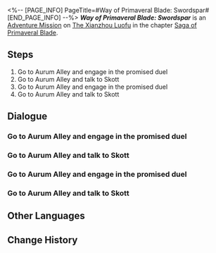 <%-- [PAGE_INFO]
PageTitle=#Way of Primaveral Blade: Swordspar#
[END_PAGE_INFO] --%>
{{Stub|Dialogue.}}
{{Mission Infobox
|id            = 8024111
|title         = 
|image         = Mission Way of Primaveral Blade: Swordspar.png{{subst:void|<!--$UPLOAD:<<SpriteOutput/Chronicle/8024111.png>-<Mission Way of Primaveral Blade: Swordspar.png>-<Fate's Atlas Images>>-->}}
|type          = Adventure
|event_name    = 
|chapter       = Saga of Primaveral Blade
|requirements  = 
|summary       = March defeats Skott fair and square using the sword skills she learned herself. At the end of the duel, even Skott must admit that March really has some tricks &mdash; uhhh, some swords &mdash; up her sleeves.
|characters    = Trailblazer
|startLocation = [[The Xianzhou Luofu]] - [[Exalting Sanctum]]
|world         = The Xianzhou Luofu
|area          = Exalting Sanctum
|prev          = 
|next          = 
|rewards       = Stellar Jade*10; Traveler's Guide*2; Credit*20,000
}}
'''''Way of Primaveral Blade: Swordspar''''' is an [[Adventure Mission]] on [[The Xianzhou Luofu]] in the chapter [[Saga of Primaveral Blade]].

==Steps==
# Go to Aurum Alley and engage in the promised duel
# Go to Aurum Alley and talk to Skott
# Go to Aurum Alley and engage in the promised duel
# Go to Aurum Alley and talk to Skott

<!--
==Gameplay Notes==

--><!--
==Trial Character==

-->
==Dialogue==
{{Stub Dialogue}}
===Go to Aurum Alley and engage in the promised duel===
{{Mission Description|type=adventure|location=Exalting Sanctum|The day of the duel has arrived. Putting aside March 7th's aptitude in swordplay, you believe she has the capability to emerge victorious, especially since both of her mentors &mdash; Yanqing and Yunli &mdash; agreed to let her go to battle.<br />Skott is probably already waiting at Aurum Alley. Go meet him now.}}
{{Dialogue Start}}
:{{tx}}
{{Dialogue End}}

===Go to Aurum Alley and talk to Skott===
{{Mission Description|type=adventure|location=Exalting Sanctum|update|The day of the duel has arrived. Putting aside March 7th's aptitude in swordplay, you believe she has the capability to emerge victorious, especially since both of her mentors &mdash; Yanqing and Yunli &mdash; agreed to let her go to battle.<br />Since Skott lost the duel, it's time for him to hold up his end of the pact.}}
{{Dialogue Start}}
:{{tx}}
{{Dialogue End}}

===Go to Aurum Alley and engage in the promised duel===
{{Mission Description|type=adventure|location=<!--to be added-->|update|The day of the duel has arrived. Putting aside March 7th's aptitude in swordplay, you believe she has the capability to emerge victorious, especially since both of her mentors &mdash; Yanqing and Yunli &mdash; agreed to let her go to battle.<br />Skott is probably already waiting at Aurum Alley. Go meet him now.}}
{{Dialogue Start}}
:{{tx}}
{{Dialogue End}}

===Go to Aurum Alley and talk to Skott===
{{Mission Description|type=adventure|location=<!--to be added-->|update|The day of the duel has arrived. Putting aside March 7th's aptitude in swordplay, you believe she has the capability to emerge victorious, especially since both of her mentors &mdash; Yanqing and Yunli &mdash; agreed to let her go to battle.<br />Looks like March 7th didn't manage to use all she has learned in the duel. You could... try again?}}
{{Dialogue Start}}
:{{tx}}
{{Dialogue End}}

==Other Languages==
{{Other Languages
|en   = Way of Primaveral Blade: Swordspar
|zhs  = 初花剑客行•剑斗
|zht  = 初花劍客行•劍鬥
|ja   = 花咲く剣客行・剣闘
|ko   = 초화검객행•검투
|es   = El florecer de una espadachina: Duelo de espadas
|fr   = Voie de la première lame&nbsp;: Duel
|ru   = Путь становления мастера: Схватка на мечах
|th   = วิถีนักดาบบุปผาแรกแย้ม: ประลองดาบ
|vi   = Sơ Hoa Kiếm Khách Hành - Đấu Kiếm
|de   = Reise der erblühenden Klinge: Schwertkampf
|id   = Bunga Pertama Jalan Pedang: Pertempuran Pedang
|pt   = Caminho da Lâmina Primaveril: Luta de Espadas
}}

==Change History==
{{Change History|2.4}}
